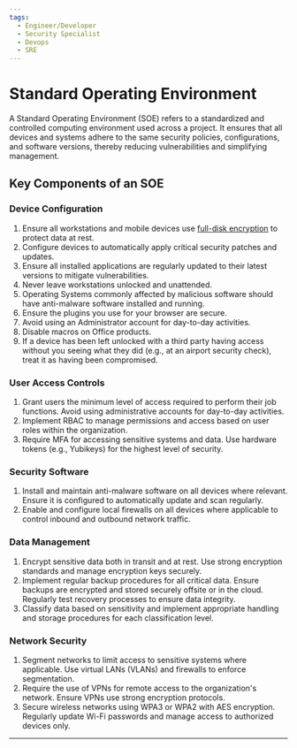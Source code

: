```yaml
---
tags:
  - Engineer/Developer
  - Security Specialist
  - Devops
  - SRE
---
```




<TagProvider>
<TagFilter />

# Standard Operating Environment

<TagList tags={frontmatter.tags} />
<AttributionList contributors={frontmatter.contributors} />

A Standard Operating Environment (SOE) refers to a standardized and controlled computing environment used across a project. It ensures that all devices and systems adhere to the same security policies, configurations, and software versions, thereby reducing vulnerabilities and simplifying management.

## Key Components of an SOE

### Device Configuration

1. Ensure all workstations and mobile devices use [full-disk encryption](/encryption/full-disk-encryption) to protect data at rest.
2. Configure devices to automatically apply critical security patches and updates.
3. Ensure all installed applications are regularly updated to their latest versions to mitigate vulnerabilities.
4. Never leave workstations unlocked and unattended.
5. Operating Systems commonly affected by malicious software should have anti-malware software installed and running.
6. Ensure the plugins you use for your browser are secure.
7. Avoid using an Administrator account for day-to-day activities.
8. Disable macros on Office products.
9. If a device has been left unlocked with a third party having access without you seeing what they did (e.g., at an airport security check), treat it as having been compromised.

### User Access Controls

1. Grant users the minimum level of access required to perform their job functions. Avoid using administrative accounts for day-to-day activities.
2. Implement RBAC to manage permissions and access based on user roles within the organization.
3. Require MFA for accessing sensitive systems and data. Use hardware tokens (e.g., Yubikeys) for the highest level of security.

### Security Software

1. Install and maintain anti-malware software on all devices where relevant. Ensure it is configured to automatically update and scan regularly.
2. Enable and configure local firewalls on all devices where applicable to control inbound and outbound network traffic.

### Data Management

1. Encrypt sensitive data both in transit and at rest. Use strong encryption standards and manage encryption keys securely.
2. Implement regular backup procedures for all critical data. Ensure backups are encrypted and stored securely offsite or in the cloud. Regularly test recovery processes to ensure data integrity.
3. Classify data based on sensitivity and implement appropriate handling and storage procedures for each classification level.

### Network Security

1. Segment networks to limit access to sensitive systems where applicable. Use virtual LANs (VLANs) and firewalls to enforce segmentation.
2. Require the use of VPNs for remote access to the organization's network. Ensure VPNs use strong encryption protocols.
3. Secure wireless networks using WPA3 or WPA2 with AES encryption. Regularly update Wi-Fi passwords and manage access to authorized devices only.

---

</TagProvider>
<ContributeFooter />
